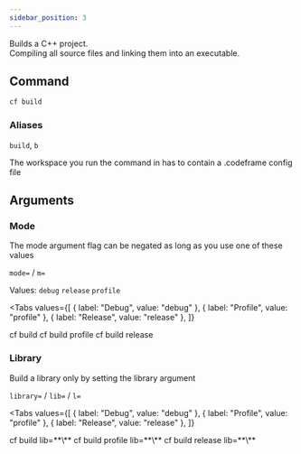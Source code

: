 ```yaml
---
sidebar_position: 3
---
```


Builds a C++ project.  
Compiling all source files and linking them into an executable.

## Command

```bash
cf build
```

### Aliases

`build`, `b`

The workspace you run the command in has to contain a .codeframe config file

## Arguments


### Mode

The mode argument flag can be negated as long as you use one of these values

`mode=` / `m=`

Values: `debug` `release` `profile`

<Tabs
  values={[
    { label: "Debug", value: "debug" },
    { label: "Profile", value: "profile" },
    { label: "Release", value: "release" },
  ]}
>
  <TabItem value="debug">
    <CodeBlock language="bash">cf build</CodeBlock>
  </TabItem>
  <TabItem value="profile">
    <CodeBlock language="bash">cf build profile</CodeBlock>
  </TabItem>
  <TabItem value="release">
    <CodeBlock language="bash">cf build release</CodeBlock>
  </TabItem>
</Tabs>

### Library

Build a library only by setting the library argument

`library=` / `lib=` / `l=`

<Tabs
  values={[
    { label: "Debug", value: "debug" },
    { label: "Profile", value: "profile" },
    { label: "Release", value: "release" },
  ]}
>
  <TabItem value="debug">
    <CodeBlock language="bash">cf build lib=**\<library_name\>**</CodeBlock>
  </TabItem>
  <TabItem value="profile">
    <CodeBlock language="bash">cf build profile lib=**\<library_name\>**</CodeBlock>
  </TabItem>
  <TabItem value="release">
    <CodeBlock language="bash">cf build release lib=**\<library_name\>**</CodeBlock>
  </TabItem>
</Tabs>
